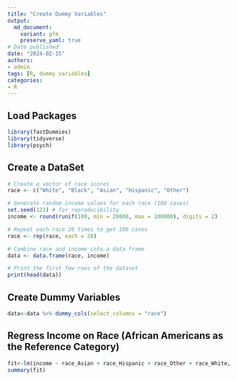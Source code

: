 ```yaml
---
title: "Create Dummy Variables"
output:
  md_document:
    variant: gfm
    preserve_yaml: true
# Date published
date: "2024-02-15"
authors: 
- admin
tags: [R, dummy variables]
categories: 
- R
---
```


## Load Packages

```r
library(fastDummies)
library(tidyverse)
library(psych)
```

## Create a DataSet

```r
# Create a vector of race scores
race <- c("White", "Black", "Asian", "Hispanic", "Other")

# Generate random income values for each race (100 cases)
set.seed(123) # for reproducibility
income <- round(runif(100, min = 20000, max = 100000), digits = 2)

# Repeat each race 20 times to get 100 cases
race <- rep(race, each = 20)

# Combine race and income into a data frame
data <- data.frame(race, income)

# Print the first few rows of the dataset
print(head(data))
```

## Create Dummy Variables

```r
data<-data %>% dummy_cols(select_columns = "race")
```

## Regress Income on Race (African Americans as the Reference Category)

```r
fit<-lm(income ~ race_Asian + race_Hispanic + race_Other + race_White, data=data)
summary(fit)
```
